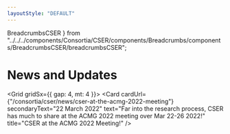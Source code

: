 ```yaml
---
layoutStyle: "DEFAULT"
---
```


  BreadcrumbsCSER
} from "../../../components/Consortia/CSER/components/Breadcrumbs/components/BreadcrumbsCSER/breadcrumbsCSER";

<BreadcrumbsCSER lastCrumb="News" />

# News and Updates

<Grid gridSx={{ gap: 4, mt: 4 }}>
  <Card cardUrl={"/consortia/cser/news/cser-at-the-acmg-2022-meeting"} secondaryText="22 March 2022"
        text="Far into the research process, CSER has much to share at the ACMG 2022 meeting over Mar 22-26 2022!"
        title="CSER at the ACMG 2022 Meeting!" />
  <Card secondaryText="18 October 2021"
        text="Come check out a number of high-impact CSER work at the ASHG 2021 Annual Meeting!"
        title="CSER Highlights @ ASHG 2021 Annual Meeting" />
</Grid>
